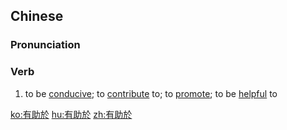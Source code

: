 {{also|有助于}}
==Chinese==
{{zh-forms|s=有助于|type=21}}

===Pronunciation===
{{zh-pron
|m=yǒuzhùyú
|cat=v
}}

===Verb===
{{zh-verb}}

# to be [[conducive]]; to [[contribute]] to; to [[promote]]; to be [[helpful]] to

[[ko:有助於]]
[[hu:有助於]]
[[zh:有助於]]